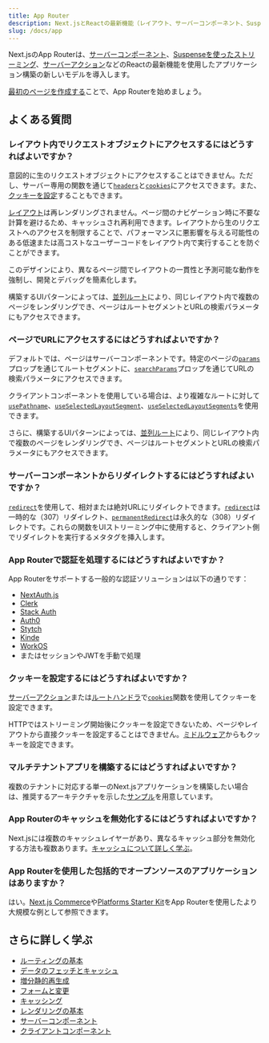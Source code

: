 ```yaml
---
title: App Router
description: Next.jsとReactの最新機能（レイアウト、サーバーコンポーネント、Suspenseなど）を使用した新しいアプリケーション構築モデル
slug: /docs/app
---
```


Next.jsのApp Routerは、[サーバーコンポーネント](/docs/app/building-your-application/rendering/server-components)、[Suspenseを使ったストリーミング](/docs/app/building-your-application/routing/loading-ui-and-streaming#streaming-with-suspense)、[サーバーアクション](/docs/app/building-your-application/data-fetching/server-actions-and-mutations)などのReactの最新機能を使用したアプリケーション構築の新しいモデルを導入します。

[最初のページを作成する](/docs/app/building-your-application/routing/layouts-and-templates)ことで、App Routerを始めましょう。

## よくある質問

### レイアウト内でリクエストオブジェクトにアクセスするにはどうすればよいですか？

意図的に生のリクエストオブジェクトにアクセスすることはできません。ただし、サーバー専用の関数を通じて[`headers`](/docs/app/api-reference/functions/headers)と[`cookies`](/docs/app/api-reference/functions/cookies)にアクセスできます。また、[クッキーを設定](#how-can-i-set-cookies)することもできます。

[レイアウト](/docs/app/building-your-application/routing/layouts-and-templates#layouts)は再レンダリングされません。ページ間のナビゲーション時に不要な計算を避けるため、キャッシュされ再利用できます。レイアウトから生のリクエストへのアクセスを制限することで、パフォーマンスに悪影響を与える可能性のある低速または高コストなユーザーコードをレイアウト内で実行することを防ぐことができます。

このデザインにより、異なるページ間でレイアウトの一貫性と予測可能な動作を強制し、開発とデバッグを簡素化します。

構築するUIパターンによっては、[並列ルート](/docs/app/building-your-application/routing/parallel-routes)により、同じレイアウト内で複数のページをレンダリングでき、ページはルートセグメントとURLの検索パラメータにもアクセスできます。

### ページでURLにアクセスするにはどうすればよいですか？

デフォルトでは、ページはサーバーコンポーネントです。特定のページの[`params`](/docs/app/api-reference/file-conventions/page#params-optional)プロップを通じてルートセグメントに、[`searchParams`](/docs/app/api-reference/file-conventions/page#searchparams-optional)プロップを通じてURLの検索パラメータにアクセスできます。

クライアントコンポーネントを使用している場合は、より複雑なルートに対して[`usePathname`](/docs/app/api-reference/functions/use-pathname)、[`useSelectedLayoutSegment`](/docs/app/api-reference/functions/use-selected-layout-segment)、[`useSelectedLayoutSegments`](/docs/app/api-reference/functions/use-selected-layout-segments)を使用できます。

さらに、構築するUIパターンによっては、[並列ルート](/docs/app/building-your-application/routing/parallel-routes)により、同じレイアウト内で複数のページをレンダリングでき、ページはルートセグメントとURLの検索パラメータにもアクセスできます。

### サーバーコンポーネントからリダイレクトするにはどうすればよいですか？

[`redirect`](/docs/app/api-reference/functions/redirect)を使用して、相対または絶対URLにリダイレクトできます。[`redirect`](/docs/app/api-reference/functions/redirect)は一時的な（307）リダイレクト、[`permanentRedirect`](/docs/app/api-reference/functions/permanentRedirect)は永久的な（308）リダイレクトです。これらの関数をUIストリーミング中に使用すると、クライアント側でリダイレクトを実行するメタタグを挿入します。

### App Routerで認証を処理するにはどうすればよいですか？

App Routerをサポートする一般的な認証ソリューションは以下の通りです：

- [NextAuth.js](https://authjs.dev/getting-started/installation?framework=next.js)
- [Clerk](https://clerk.com/docs/quickstarts/nextjs)
- [Stack Auth](https://docs.stack-auth.com/getting-started/setup)
- [Auth0](https://github.com/auth0/nextjs-auth0#app-router)
- [Stytch](https://stytch.com/docs/sdks/resources/nextjs)
- [Kinde](https://docs.kinde.com/developer-tools/sdks/backend/nextjs-sdk/)
- [WorkOS](https://workos.com/docs/user-management/nextjs)
- またはセッションやJWTを手動で処理

### クッキーを設定するにはどうすればよいですか？

[サーバーアクション](/docs/app/building-your-application/data-fetching/server-actions-and-mutations#cookies)または[ルートハンドラ](/docs/app/building-your-application/routing/route-handlers)で[`cookies`](/docs/app/api-reference/functions/cookies)関数を使用してクッキーを設定できます。

HTTPではストリーミング開始後にクッキーを設定できないため、ページやレイアウトから直接クッキーを設定することはできません。[ミドルウェア](/docs/app/building-your-application/routing/middleware#using-cookies)からもクッキーを設定できます。

### マルチテナントアプリを構築するにはどうすればよいですか？

複数のテナントに対応する単一のNext.jsアプリケーションを構築したい場合は、推奨するアーキテクチャを示した[サンプル](https://vercel.com/templates/next.js/platforms-starter-kit)を用意しています。

### App Routerのキャッシュを無効化するにはどうすればよいですか？

Next.jsには複数のキャッシュレイヤーがあり、異なるキャッシュ部分を無効化する方法も複数あります。[キャッシュについて詳しく学ぶ](/docs/app/building-your-application/caching)。

### App Routerを使用した包括的でオープンソースのアプリケーションはありますか？

はい。[Next.js Commerce](https://vercel.com/templates/next.js/nextjs-commerce)や[Platforms Starter Kit](https://vercel.com/templates/next.js/platforms-starter-kit)をApp Routerを使用したより大規模な例として参照できます。

## さらに詳しく学ぶ

- [ルーティングの基本](/docs/app/building-your-application/routing)
- [データのフェッチとキャッシュ](/docs/app/building-your-application/data-fetching/fetching)
- [増分静的再生成](/docs/app/building-your-application/data-fetching/incremental-static-regeneration)
- [フォームと変更](/docs/app/building-your-application/data-fetching/server-actions-and-mutations)
- [キャッシング](/docs/app/building-your-application/caching)
- [レンダリングの基本](/docs/app/building-your-application/rendering)
- [サーバーコンポーネント](/docs/app/building-your-application/rendering/server-components)
- [クライアントコンポーネント](/docs/app/building-your-application/rendering/client-components)
